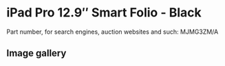 
# iPad Pro 12.9″ Smart Folio - Black

Part number, for search engines, auction websites and such: MJMG3ZM/A

## Image gallery

<div style={{ width: "768px" }}>
  <GalleryComponent
    images={[
      {
        original: "/everysource/MJMG3.png",
        thumbnail: "/everypreview/MJMG3.png",
      },
      {
        original: "/everysource/MJMG3_AV1.png",
        thumbnail: "/everypreview/MJMG3_AV1.png",
      },
      {
        original: "/everysource/MJMG3_AV2.png",
        thumbnail: "/everypreview/MJMG3_AV2.png",
      },
      {
        original: "/everysource/MJMG3_AV3.png",
        thumbnail: "/everypreview/MJMG3_AV3.png",
      },
      {
        original: "/everysource/MJMG3_AV4.png",
        thumbnail: "/everypreview/MJMG3_AV4.png",
      }
    ]}
  />
</div>